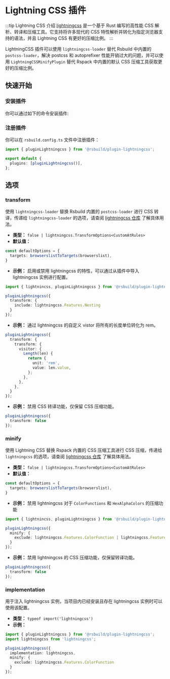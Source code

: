 # Lightning CSS 插件


<SourceCode href="https://github.com/web-infra-dev/rsbuild/tree/main/packages/plugin-lightningcss" />

:::tip Lightning CSS 介绍
[lightningcss](https://lightningcss.dev) 是一个基于 Rust 编写的高性能 CSS 解析、转译和压缩工具。它支持将许多现代的 CSS 特性解析并转化为指定浏览器支持的语法，并且 Lightning CSS 有更好的压缩比例。
:::

LightningCSS 插件可以使用 `lightningcss-loader` 替代 Rsbuild 中内置的 `postcss-loader`，解决 postcss 和 autoprefixer 性能开销过大的问题，并可以使用 `LightningCSSMinifyPlugin` 替代 Rspack 中内置的默认 CSS 压缩工具获取更好的压缩比例。

## 快速开始

### 安装插件

你可以通过如下的命令安装插件:


<PackageManagerTabs command="add @rsbuild/plugin-lightningcss -D" />

### 注册插件

你可以在 `rsbuild.config.ts` 文件中注册插件：

```ts title="rsbuild.config.ts"
import { pluginLightningcss } from '@rsbuild/plugin-lightningcss';

export default {
  plugins: [pluginLightningcss()],
};
```

## 选项

### transform

使用 `lightningcss-loader` 替换 Rsbuild 内置的 `postcss-loader` 进行 CSS 转译，传递给 `lightningcss-loader` 的选项，请查阅 [lightningcss 仓库](https://github.com/parcel-bundler/lightningcss/blob/master/node/index.d.ts) 了解具体用法。

- **类型：** `false | lightningcss.TransformOptions<CustomAtRules>`
- **默认值：**

```ts
const defaultOptions = {
  targets: browserslistToTargets(browserslist),
}
```

- **示例：** 启用或禁用 lightningcss 的特性，可以通过从插件中导入 lightningcss 实例进行配置。

```ts
import { lightnincss, pluginLightningcss } from '@rsbuild/plugin-lightningcss';

pluginLightningcss({
  transform: {
    include: lightningcss.Features.Nesting
  }
});
```

- **示例：** 通过 lightningcss 的自定义 vistor 将所有的长度单位转化为 rem。

```ts
pluginLightningcss({
  transform: {
    transform: {
      visitor: {
        Length(len) {
          return {
            unit: 'rem',
            value: len.value,
          };
        },
      },
    },
  }
});
```

- **示例：** 禁用 CSS 转译功能，仅保留 CSS 压缩功能。

```ts
pluginLightningcss({
  transform: false
});
```

### minify

使用 Lightning CSS 替换 Rspack 内置的 CSS 压缩工具进行 CSS 压缩，传递给 `lightningcss` 的选项，请查阅 [lightningcss 仓库](https://github.com/parcel-bundler/lightningcss/blob/master/node/index.d.ts) 了解具体用法。

- **类型：** `false | lightningcss.TransformOptions<CustomAtRules>`
- **默认值：**

```ts
const defaultOptions = {
  targets: browserslistToTargets(browserslist),
} 
```

- **示例：** 禁用 lightningcss 对于 `ColorFunctions` 和 `HexAlphaColors` 的压缩功能

```ts
import { lightnincss, pluginLightningcss } from '@rsbuild/plugin-lightningcss';

pluginLightningcss({
  minify: {
    exclude: lightningcss.Features.ColorFunction | lightningcss.Features.HexAlphaColors
  }
});
```

- **示例：** 禁用 lightningcss 的 CSS 压缩功能，仅保留转译功能。

```ts
pluginLightningcss({
  transform: false
});
```

### implementation

用于注入 lightningcss 实例，当项目内已经安装且存在 lightningcss 实例时可以使用该配置。

- **类型：** `typeof import('lightningcss')`
- **示例：**

```ts
import { pluginLightningcss } from '@rsbuild/plugin-lightningcss';
import lightningcss from 'lightningcss';

pluginLightningcss({
  implementation: lightningcss,
  minify: {
    exclude: lightningcss.Features.ColorFunction
  }
});
```

